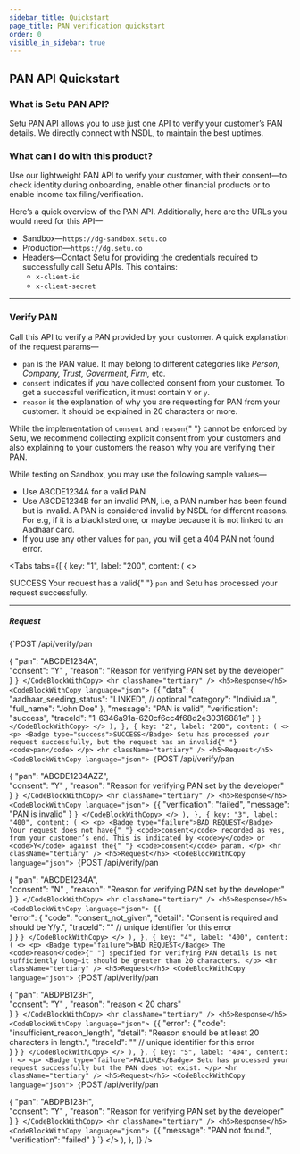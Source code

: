 ```yaml
---
sidebar_title: Quickstart
page_title: PAN verification quickstart
order: 0
visible_in_sidebar: true
---
```


## PAN API Quickstart

### What is Setu PAN API?

Setu PAN API allows you to use just one API to verify your customer’s PAN details. We directly connect with NSDL, to maintain the best uptimes.

### What can I do with this product?

Use our lightweight PAN API to verify your customer, with their consent—to check identity during onboarding, enable other financial products or to enable income tax filing/verification.

Here’s a quick overview of the PAN API. Additionally, here are the URLs you would need for this API—

- Sandbox—`https://dg-sandbox.setu.co`
- Production—`https://dg.setu.co`
- Headers—Contact Setu for providing the credentials required to successfully call Setu APIs. This contains:
  - `x-client-id`
  - `x-client-secret`

<hr className="primary" />

### Verify PAN

Call this API to verify a PAN provided by your customer. A quick explanation of the request params—

- `pan` is the PAN value. It may belong to different categories like _Person, Company, Trust, Goverment, Firm,_ etc.
- `consent` indicates if you have collected consent from your customer. To get a successful verification, it must contain `Y` or `y`.
- `reason` is the explanation of why you are requesting for PAN from your customer. It should be explained in 20 characters or more.

<Callout type="tip">
  While the implementation of <code>consent</code> and <code>reason</code>{" "}
  cannot be enforced by Setu, we recommend collecting explicit consent from your
  customers and also explaining to your customers the reason why you are
  verifying their PAN.
</Callout>

<br />

While testing on Sandbox, you may use the following sample values—

- Use ABCDE1234A for a valid PAN
- Use ABCDE1234B for an invalid PAN, i.e, a PAN number has been found but is invalid. A PAN is considered invalid by NSDL for different reasons. For e.g, if it is a blacklisted one, or maybe because it is not linked to an Aadhaar card.
- If you use any other values for `pan`, you will get a 404 PAN not found error.

<Tabs
  tabs={[
    {
      key: "1",
      label: "200",
      content: (
        <>
          <p>
            <Badge type="success">SUCCESS</Badge> Your request has a valid{" "}
            <code>pan</code> and Setu has processed your request successfully.
          </p>
          <hr className="tertiary" />
          <h5>Request</h5>
          <CodeBlockWithCopy language="json">
            {`POST  /api/verify/pan 
 
{ 
  "pan": "ABCDE1234A",  
  "consent": "Y" , 
  "reason": "Reason for verifying PAN set by the developer"  
}   `}
          </CodeBlockWithCopy>
          <hr className="tertiary" />
          <h5>Response</h5>
          <CodeBlockWithCopy language="json">
            {`{ 
  "data": { 
    "aadhaar_seeding_status": "LINKED", // optional
    "category": "Individual", 
    "full_name": "John Doe"
  }, 
  "message": "PAN is valid", 
  "verification": "success",
  "traceId": "1-6346a91a-620cf6cc4f68d2e30316881e" 
}    `}
          </CodeBlockWithCopy>
        </>
      ),
    },
    {
      key: "2",
      label: "200",
      content: (
        <>
          <p>
            <Badge type="success">SUCCESS</Badge> Setu has processed your
            request successfully, but the request has an invalid{" "}
            <code>pan</code>
          </p>
          <hr className="tertiary" />
          <h5>Request</h5>
          <CodeBlockWithCopy language="json">
            {`POST  /api/verify/pan 
 
{ 
  "pan": "ABCDE1234AZZ",  
  "consent": "Y" , 
  "reason": "Reason for verifying PAN set by the developer"  
}   `}
          </CodeBlockWithCopy>
          <hr className="tertiary" />
          <h5>Response</h5>
          <CodeBlockWithCopy language="json">
            {`{ 
  "verification": "failed", 
  "message": "PAN is invalid" 
}    `}
          </CodeBlockWithCopy>
        </>
      ),
    },
    {
      key: "3",
      label: "400",
      content: (
        <>
          <p>
            <Badge type="failure">BAD REQUEST</Badge> Your request does not have{" "}
            <code>consent</code> recorded as yes, from your customer’s end. This
            is indicated by <code>y</code> or <code>Y</code> against the{" "}
            <code>consent</code> param.
          </p>
          <hr className="tertiary" />
          <h5>Request</h5>
          <CodeBlockWithCopy language="json">
            {`POST  /api/verify/pan 
 
{ 
  "pan": "ABCDE1234A",  
  "consent": "N" , 
  "reason": "Reason for verifying PAN set by the developer"  
}   `}
          </CodeBlockWithCopy>
          <hr className="tertiary" />
          <h5>Response</h5>
          <CodeBlockWithCopy language="json">
            {`{   
    "error": { 
    "code": "consent_not_given", 
    "detail": "Consent is required and should be Y/y.", 
    "traceId": "" // unique identifier for this error  
  } 
}    `}
          </CodeBlockWithCopy>
        </>
      ),
    },
    {
      key: "4",
      label: "400",
      content: (
        <>
          <p>
            <Badge type="failure">BAD REQUEST</Badge> The <code>reason</code>{" "}
            specified for verifying PAN details is not sufficiently long—it
            should be greater than 20 characters.
          </p>
          <hr className="tertiary" />
          <h5>Request</h5>
          <CodeBlockWithCopy language="json">
            {`POST  /api/verify/pan 
 
{ 
 "pan": "ABDPB123H",  
  "consent": "Y" , 
  "reason": "reason < 20 chars"  
}    `}
          </CodeBlockWithCopy>
          <hr className="tertiary" />
          <h5>Response</h5>
          <CodeBlockWithCopy language="json">
            {`{ 
  "error": { 
    "code": "insufficient_reason_length", 
    "detail": "Reason should be at least 20 characters in length.", 
    "traceId": "" // unique identifier for this error  
  } 
}    `}
          </CodeBlockWithCopy>
        </>
      ),
    },
    {
      key: "5",
      label: "404",
      content: (
        <>
          <p>
            <Badge type="failure">FAILURE</Badge> Setu has processed your
            request successfully but the PAN does not exist.
          </p>
          <hr className="tertiary" />
          <h5>Request</h5>
          <CodeBlockWithCopy language="json">
            {`POST  /api/verify/pan 
 
{ 
 "pan": "ABDPB123H",  
  "consent": "Y" , 
  "reason": "Reason for verifying PAN set by the developer"  
}    `}
          </CodeBlockWithCopy>
          <hr className="tertiary" />
          <h5>Response</h5>
          <CodeBlockWithCopy language="json">
            {`{ 
    "message": "PAN not found.", 
    "verification": "failed" 
}    `}
          </CodeBlockWithCopy>
        </>
      ),
    },
  ]}
/>

<br />
<WasPageHelpful />
